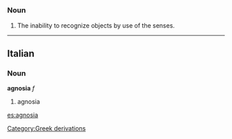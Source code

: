 {{wikipedia}}
=={{En}}==
===Noun===
#The inability to recognize objects by use of the senses.

----

==Italian==
===Noun===
'''agnosia''' ''f''

# agnosia

[[es:agnosia]]
[[Category:Greek derivations]]